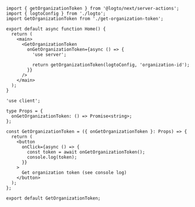 
<ServerActionsTip />

```tsx title="app/page.ts"
import { getOrganizationToken } from '@logto/next/server-actions';
import { logtoConfig } from './logto';
import GetOrganizationToken from './get-organization-token';

export default async function Home() {
  return (
    <main>
      <GetOrganizationToken
        onGetOrganizationToken={async () => {
          'use server';

          return getOrganizationToken(logtoConfig, 'organization-id');
        }}
      />
    </main>
  );
}
```

```tsx title="app/get-organization-token.ts"
'use client';

type Props = {
  onGetOrganizationToken: () => Promise<string>;
};

const GetOrganizationToken = ({ onGetOrganizationToken }: Props) => {
  return (
    <button
      onClick={async () => {
        const token = await onGetOrganizationToken();
        console.log(token);
      }}
    >
      Get organization token (see console log)
    </button>
  );
};

export default GetOrganizationToken;
```
